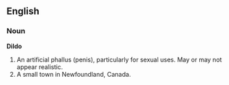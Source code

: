 ==English==
===Noun===
'''Dildo'''
# An artificial phallus (penis), particularly for sexual uses.  May or may not appear realistic.
# A small town in Newfoundland, Canada.